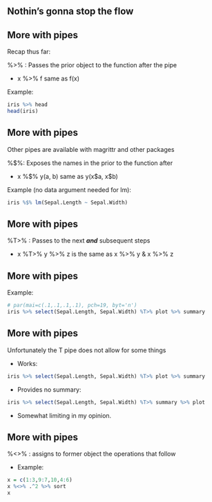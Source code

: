 ## Nothin's gonna stop the flow

## More with pipes

Recap thus far:

<span class='emph'>%>%</span> : Passes the prior object to the function after the pipe

- x <span class='emph'>%>%</span> f same as f(x)

Example:

```r
iris %>% head
head(iris)
```


## More with pipes

Other pipes are available with <span class="pack">magrittr</span> and other packages

<span class='emph'>%$%</span>: Exposes the names in the prior to the function after

- x <span class='emph'>%\$%</span> y(a, b)  same as y(x\$a, x\$b)

Example (no data argument needed for <span class="func">lm</span>):

```r
iris %$% lm(Sepal.Length ~ Sepal.Width)
```


## More with pipes

<span class='emph'>%T>%</span> : Passes to the next ***and*** subsequent steps

- x <span class='emph'>%T>%</span> y <span class='emph'>%>%</span> z is the same as x <span class='emph'>%>%</span> y & x <span class='emph'>%>%</span> z

## More with pipes

Example:

```r
# par(mai=c(.1,.1,.1,.1), pch=19, byt='n')
iris %>% select(Sepal.Length, Sepal.Width) %T>% plot %>% summary
```


## More with pipes

Unfortunately the T pipe does not allow for some things

- Works:
```r
iris %>% select(Sepal.Length, Sepal.Width) %T>% plot %>% summary
```

- Provides no summary:
```r
iris %>% select(Sepal.Length, Sepal.Width) %T>% summary %>% plot
```

- Somewhat limiting in my opinion.


## More with pipes

<span class='emph'>%<>%</span> : assigns to former object the operations that follow

- Example:

```r
x = c(1:3,9:7,10,4:6)
x %<>% .^2 %>% sort
x
```

